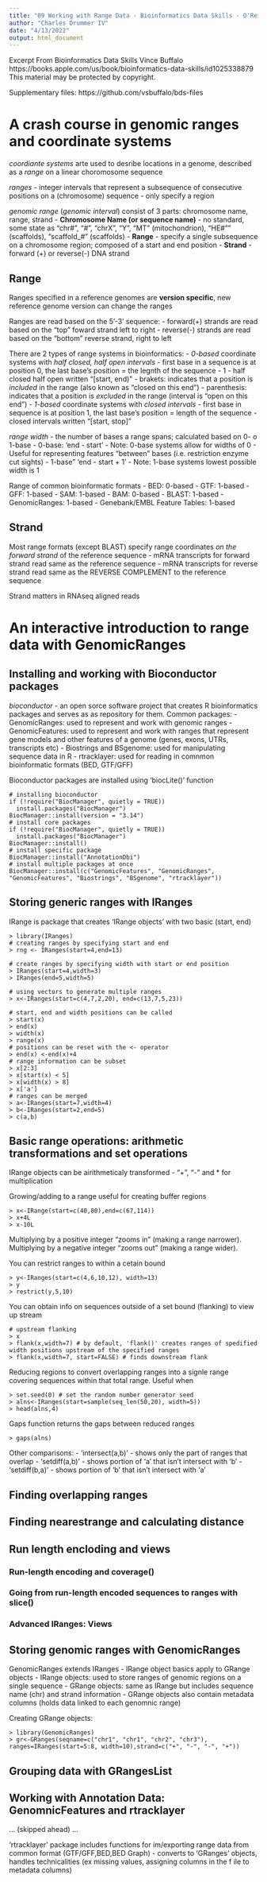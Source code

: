 ```yaml
---
title: "09 Working with Range Data - Bioinformatics Data Skills - O'Reilly"
author: "Charles Drummer IV"
date: "4/13/2022"
output: html_document
---
```

Excerpt From
Bioinformatics Data Skills
Vince Buffalo
https://books.apple.com/us/book/bioinformatics-data-skills/id1025338879
This material may be protected by copyright.

Supplementary files: https://github.com/vsbuffalo/bds-files

# A crash course in genomic ranges and coordinate systems
*coordiante systems* arte used to desribe locations in a genome, described as a *range* on a linear choromosome sequence

*ranges* - integer intervals that represent a subsequence of consecutive positions on a (chromosome) sequence
- only specify a region

*genomic range* (*genomic interval*) consist of 3 parts: chromosome name, range, strand
- **Chromosome Name (or sequence name)**
	- no standard, some state as "chr#", "#", "chrX", "Y", "MT" (mitochondrion), "HE#"" (scaffolds), "scaffold_#" (scaffolds)
- **Range**
	- specify a single subsequence on a chromosome region; composed of a start and end position
- **Strand**
	- forward (+) or reverse(-) DNA strand

## Range
Ranges specified in a reference genomes are **version specific**, new reference genome version can change the ranges

Ranges are read based on the 5'-3' sequence: 
- forward(+) strands are read based on the "top" foward strand left to right
- reverse(-) strands are read based on the "bottom" reverse strand, right to left

There are 2 types of range systems in bioinformatics:
- *0-based* coordinate systems with *half closed, half open intervals*
  - first base in a sequence is at position 0, the last base's position = the legnth of the sequence - 1
  - half closed half open written "[start, end)"
		- brakets: indicates that a position is  *included* in the range (also known as "closed on this end")
		- parenthesis: indicates that a position is *excluded* in the range (interval is "open on this end")
- *1-based* coordinate systems with *closed intervals*
	- first base in sequence is at position 1, the last base's position = length of the sequence
	- closed intervals written "[start, stop]"
	
*range width* - the number of bases a range spans; calculated based on 0- o 1-base
- 0-base: 'end - start'
	- Note: 0-base systems allow for widths of 0
	- Useful for representing features "between" bases (i.e. restriction enzyme cut sights)
- 1-base" 'end - start + 1'
	- Note: 1-base systems lowest possible width is 1
	
Range of common bioinformatic formats
- BED: 0-based
- GTF: 1-based
- GFF: 1-based
- SAM: 1-based
- BAM: 0-based
- BLAST: 1-based
- GenomicRanges: 1-based
- Genebank/EMBL Feature Tables: 1-based

## Strand
Most range formats (except BLAST) specify range coordinates *on the forward strand* of the reference sequence 
- mRNA transcripts for forward strand read same as the reference sequence
- mRNA transcripts for reverse strand read same as the REVERSE COMPLEMENT to the reference sequence

Strand matters in RNAseq aligned reads

# An interactive introduction to range data with GenomicRanges
## Installing and working with Bioconductor packages
*bioconductor* - an open sorce software project that creates R bioinformatics packages and serves as as repository for them.  Common packages:
- GenomicRanges: used to represent and work with genomic ranges
- GenomicFeatures: used to represent and work with ranges that represent gene models and other features of a genome (genes, exons, UTRs, transcripts etc)
- Biostrings and BSgenome: used for manipulating sequence data in R
- rtracklayer: used for reading in comnmon bioinformatic formats (BED, GTF/GFF)

Bioconductor packages are installed using 'biocLite()' function
```installing
# installing bioconductor
if (!require("BiocManager", quietly = TRUE))
  install.packages("BiocManager")
BiocManager::install(version = "3.14")
# install core packages
if (!require("BiocManager", quietly = TRUE))
  install.packages("BiocManager")
BiocManager::install()
# install specific package
BiocManager::install("AnnotationDbi")
# install multiple packages at once
BiocManager::install(c("GenomicFeatures", "GenomicRanges", "GenomicFeatures", "Biostrings", "BSgenome", "rtracklayer"))
```
## Storing generic ranges with IRanges
IRange is package that creates 'IRange objects' with two basic (start, end)
```loading
> library(IRanges)
# creating ranges by specifying start and end
> rng <- IRanges(start=4,end=13)

# create ranges by specifying width with start or end position
> IRanges(start=4,width=3)
> IRanges(end=5,width=5)

# using vectors to generate multiple ranges
> x<-IRanges(start=c(4,7,2,20), end=c(13,7,5,23))

# start, end and width positions can be called 
> start(x)
> end(x)
> width(x)
> range(x)
# positions can be reset with the <- operator
> end(x) <-end(x)+4
# range information can be subset
> x[2:3]
> x[start(x) < 5]
> x[width(x) > 8]
> x['a']
# ranges can be merged
> a<-IRanges(start=7,width=4)
> b<-IRanges(start=2,end=5)
> c(a,b)
```

## Basic range operations: arithmetic transformations and set operations
IRange objects can be airithmeticaly transformed 
- "+", "-" and * for multiplication

Growing/adding to a range useful for creating buffer regions 
```adding
> x<-IRange(start=c(40,80),end=c(67,114))
> x+4L
> x-10L
```

Multiplying by a positive integer "zooms in" (making a range narrower).  
Multiplying by a negative integer "zooms out" (making a range wider).  

You can restrict ranges to within a cetain bound
```restricting
> y<-IRanges(start=c(4,6,10,12), width=13)
> y
> restrict(y,5,10)
```

You can obtain info on sequences outside of a set bound (flanking) to view up stream 
```flanking
# upstream flanking
> x 
> flank(x,width=7) # by default, 'flank()' creates ranges of spedified width positions upstream of the specified ranges
> flank(x,width=7, start=FALSE) # finds downstream flank
```

Reducing regions to convert overlapping ranges into a signle range covering sequences within that total range.  Useful when 
```reducing
> set.seed(0) # set the random number generator seed
> alns<-IRanges(start=sample(seq_len(50,20), width=5))
> head(alns,4)
```

Gaps function returns the gaps between reduced ranges
```gaps
> gaps(alns)
```
Other comparisons:
- 'intersect(a,b)' - shows only the part of ranges that overlap
- 'setdiff(a,b)' - shows portion of  'a' that isn't intersect with 'b'
- 'setdiff(b,a)' - shows portion of  'b' that isn't intersect with 'a'

## Finding overlapping ranges

## Finding nearestrange and calculating distance 

## Run length encloding and views

### Run-length encoding and coverage()

### Going from run-length encoded sequences to ranges with slice()
### Advanced IRanges: Views

## Storing genomic ranges with GenomicRanges
GenomicRanges extends IRanges
- IRange object basics apply to GRange objects
	- IRange objects: used to store ranges of genomic regions on a single sequence
	- GRange objects: same as IRange but includes sequence name (chr) and strand information
- GRange objects also contain metadata columns (holds data linked to each genomnic range)

Creating GRange objects:
```loading
> library(GenomicRanges)
> gr<-GRanges(seqname=c("chr1", "chr1", "chr2", "chr3"), ranges=IRanges(start=5:8, width=10),strand=c("+", "-", "-", "+"))
```

## Grouping data with GRangesList

## Working with Annotation Data: GenomnicFeatures and rtracklayer
... (skipped ahead) ...

'rtracklayer' package includes functions for im/exporting range data from common format (GTF/GFF,BED,BED Graph)
- converts to 'GRanges' objects, handles technicalities (ex missing values, assigning columns in the f ile to metadata columns)

